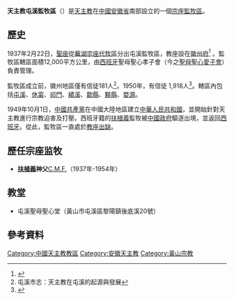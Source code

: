 {{Infobox diocese
|name         = 屯溪
|jurisdiction = 監牧區
|latin        = Apostolica Praefectura Tunkiensis
|local        = 
|border       = catholic
|image        = 
|image_size   = 270
|caption      = 
|location     = [[中國|中國]][[安徽省|安徽省]][[黃山市|黃山市]]
|territory    = [[黃山市|黃山市]]等地
|population   = 
|rite         = [[羅馬禮|羅馬禮]]
|patron       = 
|province     = （直屬[[聖座|聖座]]）
|established  = 1937年
|cathedral    = 
|co-cathedral =
|leadership   = 宗座監牧
|website      = 
|pope         = 
|metropolitan = 
|ordinary     = [[教座出缺|教座出缺]]
|coadjutor archbishop =
|coadjutor bishop =
|auxiliary    =
|emeritus     =
}}
'''天主教屯溪監牧區'''（{{lang-la|Apostolica Praefectura Tunkiensis}}）是[[天主教|天主教]]在[[中國|中國]][[安徽省|安徽省]]南部設立的一個[[宗座監牧區|宗座監牧區]]。

==歷史==
1937年2月22日，[[聖座|聖座]]從[[天主教蕪湖教區|蕪湖宗座代牧區]]分出屯溪監牧區，教座設在[[徽州府|徽州府]]<ref>{{Cite web |url=http://www.gcatholic.org/dioceses/diocese/tunk0.htm |title=Apostolic Prefecture of Tunxi 屯溪 |access-date=2008-10-11 }}</ref> 。監牧區轄區面積12,000平方公里，由[[西班牙|西班牙]]聖母聖心孝子會（今之[[聖母聖心愛子會|聖母聖心愛子會]]）負責管理。

監牧區成立前，徽州地區僅有信徒181人<ref>屯溪市志：天主教在屯溪的起源與發展</ref>。1950年，有信徒 1,918人<ref>{{Cite web |url=http://www.catholic-hierarchy.org/diocese/dtunk.html |title=Apostolica Praefectura Tunkiensis |access-date=2008-10-11 |archive-date=2020-07-10 |archive-url=https://web.archive.org/web/20200710155137/http://www.catholic-hierarchy.org/diocese/dtunk.html |dead-url=no }}</ref>。轄區內包括[[屯溪|屯溪]]、[[休甯|休甯]]、[[祁門|祁門]]、[[績溪|績溪]]、[[歙縣|歙縣]]、[[黟縣|黟縣]]、[[婺源|婺源]]。

1949年10月1日，[[中國共產黨|中國共產黨]]在中國大陸地區建立[[中華人民共和國|中華人民共和國]]，並開始針對天主教進行宗教迫害及打壓。西班牙籍的[[扶植義|扶植義]]監牧被[[中國政府|中國政府]]驅逐出境，並返回[[西班牙|西班牙]]。從此，監牧區一直處於[[教座出缺|教座出缺]]。

== 歷任宗座监牧 ==
*'''[[扶植義|扶植義]]神父'''[[聖母聖心愛子會|C.M.F.]]（1937年-1954年）

==教堂==
*屯溪聖母聖心堂（黃山市屯溪區黎陽鎮後底溪20號）

==參考資料==
<div class="references-small">
<references />
</div>

{{中國天主教教區}}

[[Category:中國天主教教區|Category:中國天主教教區]]
[[Category:安徽天主教|Category:安徽天主教]]
[[Category:黃山宗教|Category:黃山宗教]]